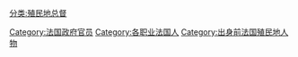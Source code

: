 [[分类:殖民地总督|分类:殖民地总督]]
[[Category:法国政府官员|Category:法国政府官员]]
[[Category:各职业法国人|Category:各职业法国人]]
[[Category:出身前法国殖民地人物|Category:出身前法国殖民地人物]]